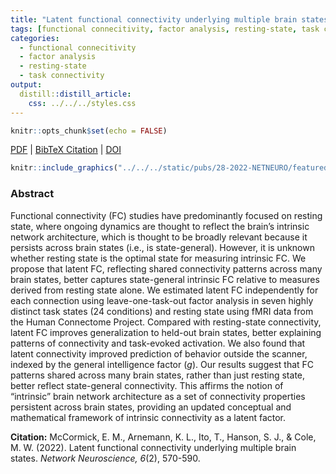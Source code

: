 ```yaml
---
title: "Latent functional connectivity underlying multiple brain states."
tags: [functional connecitivity, factor analysis, resting-state, task connectivity]
categories:
  - functional connecitivity
  - factor analysis
  - resting-state
  - task connectivity
output:
  distill::distill_article:
    css: ../../../styles.css
---
```


```r
knitr::opts_chunk$set(echo = FALSE)
```

[<i class="fas fa-file-download"></i> PDF](../../../static/pubs/28-2022-NETNEURO/28.McCormick-Arnemann-Ito-Hanson-Cole-2022-NETNEURO.pdf) | [<i class="fas fa-quote-left"></i><i class="fas fa-quote-right"></i> BibTeX Citation](../../../static/pubs/28-2022-NETNEURO/cite.bib) | [<i class="fas fa-link"></i> DOI](https://doi.org/10.1162/netn_a_00234)

<!-- | [<i class="ai ai-open-materials"></i> Code](https://osf.io/k9rfs/) | [<i class="ai ai-open-data"></i> Dataset](https://osf.io/k9rfs/) -->

```r
knitr::include_graphics("../../../static/pubs/28-2022-NETNEURO/featured.jpg")
```

### Abstract
Functional connectivity (FC) studies have predominantly focused on resting state, where ongoing dynamics are thought to reflect the brain’s intrinsic network architecture, which is thought to be broadly relevant because it persists across brain states (i.e., is state-general). However, it is unknown whether resting state is the optimal state for measuring intrinsic FC. We propose that latent FC, reflecting shared connectivity patterns across many brain states, better captures state-general intrinsic FC relative to measures derived from resting state alone. We estimated latent FC independently for each connection using leave-one-task-out factor analysis in seven highly distinct task states (24 conditions) and resting state using fMRI data from the Human Connectome Project. Compared with resting-state connectivity, latent FC improves generalization to held-out brain states, better explaining patterns of connectivity and task-evoked activation. We also found that latent connectivity improved prediction of behavior outside the scanner, indexed by the general intelligence factor (*g*). Our results suggest that FC patterns shared across many brain states, rather than just resting state, better reflect state-general connectivity. This affirms the notion of “intrinsic” brain network architecture as a set of connectivity properties persistent across brain states, providing an updated conceptual and mathematical framework of intrinsic connectivity as a latent factor.

**Citation:** McCormick, E. M., Arnemann, K. L., Ito, T., Hanson, S. J., & Cole, M. W. (2022). Latent functional connectivity underlying multiple brain states. *Network Neuroscience, 6*(2), 570-590.
